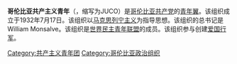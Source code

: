 {{unreferenced|time=2016-08-23T13:55:54+00:00}}
'''哥伦比亚共产主义青年'''（{{lang-es|Juventud Comunista Colombiana}}，缩写为JUCO）是[[哥伦比亚共产党|哥伦比亚共产党]]的[[青年翼|青年翼]]。该组织成立于1932年7月17日。该组织以[[马克思列宁主义|马克思列宁主义]]为指导思想。该组织的总书记是William Monsalve。该组织是[[世界民主青年联盟|世界民主青年联盟]]的成员。该组织参与创建[[爱国行军|爱国行军]]。

[[Category:共产主义青年团|Category:共产主义青年团]]
[[Category:哥伦比亚政治组织|Category:哥伦比亚政治组织]]